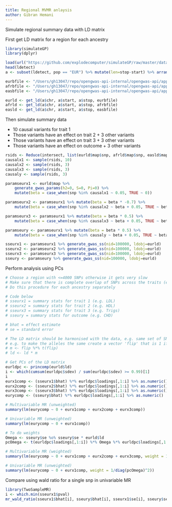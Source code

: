 ```yaml
---
title: Regional MVMR anlaysis
author: Gibran Hemani
---
```


Simulate regional summary data with LD matrix

First get LD matrix for a region for each ancestry

```r
library(simulateGP)
library(dplyr)

load(url("https://github.com/explodecomputer/simulateGP/raw/master/data/ldetect.rdata"))
head(ldetect)
a <- subset(ldetect, pop == "EUR") %>% mutate(len=stop-start) %>% arrange(len) %>% slice(100)

eurbfile <- "/Users/gh13047/repo/opengwas-api-internal/opengwas-api/app/ld_files/EUR"
afrbfile <- "/Users/gh13047/repo/opengwas-api-internal/opengwas-api/app/ld_files/AFR"
easbfile <- "/Users/gh13047/repo/opengwas-api-internal/opengwas-api/app/ld_files/EAS"

eurld <- get_ld(a$chr, a$start, a$stop, eurbfile)
afrld <- get_ld(a$chr, a$start, a$stop, afrbfile)
easld <- get_ld(a$chr, a$start, a$stop, easbfile)
```

Then simulate summary data

- 10 causal variants for trait 1
- Those variants have an effect on trait 2 + 3 other variants
- Those variants have an effect on trait 3 + 3 other variants
- Those variants have an effect on outcome + 3 other variants

```r
rsids <- Reduce(intersect, list(eurld$map$snp, afrld$map$snp, easld$map$snp))
causalx1 <- sample(rsids, 10)
causalx2 <- sample(rsids, 3)
causalx3 <- sample(rsids, 3)
causaly <- sample(rsids, 3)

paramseurx1 <- eurld$map %>%
    generate_gwas_params(h2=0, S=0, Pi=0) %>%
    mutate(beta = case_when(snp %in% causalx1 ~ 0.05, TRUE ~ 0))

paramseurx2 <- paramseurx1 %>% mutate(beta = beta * -0.7) %>% 
    mutate(beta = case_when(snp %in% causalx2 ~ beta + 0.05, TRUE ~ beta))

paramseurx3 <- paramseurx1 %>% mutate(beta = beta * 0.5) %>% 
    mutate(beta = case_when(snp %in% causalx3 ~ beta + 0.05, TRUE ~ beta))

paramseury <- paramseurx1 %>% mutate(beta = beta * 0.5) %>% 
    mutate(beta = case_when(snp %in% causaly ~ beta + 0.05, TRUE ~ beta))

sseurx1 <- paramseurx1 %>% generate_gwas_ss(nid=100000, ldobj=eurld)
sseurx2 <- paramseurx2 %>% generate_gwas_ss(nid=100000, ldobj=eurld)
sseurx3 <- paramseurx3 %>% generate_gwas_ss(nid=100000, ldobj=eurld)
sseury <- paramseury %>% generate_gwas_ss(nid=100000, ldobj=eurld)
```

Perform analysis using PCs

```r
# Choose a region with <=4000 SNPs otherwise it gets very slow
# Make sure that there is complete overlap of SNPs across the traits (e.g. remove SNPs that aren't present in all)
# Do this procedure for each ancestry separately

# Code below
# sseurx1 = summary stats for trait 1 (e.g. LDL)
# sseurx2 = summary stats for trait 2 (e.g. HDL)
# sseurx3 = summary stats for trait 3 (e.g. Trigs)
# sseury = summary stats for outcome (e.g. CHD)

# bhat = effect estimate
# se = standard error

# The LD matrix should be harmonised with the data, e.g. same set of SNPs, in the same order, and with the same alleles
# e.g. to make the alleles the same create a vector 'flip' that is 1 if the LD + allele is the same as the beta effect allele, and 0 if not, then
# m <- flip %*% t(flip)
# ld <- ld * m

# Get PCs of the LD matrix
eurldpc <- princomp(eurld$ld)
i <- which(cumsum(eurldpc$sdev) / sum(eurldpc$sdev) >= 0.99)[1]
i
eurx1comp <- (sseurx1$bhat) %*% eurldpc$loadings[,1:i] %>% as.numeric()
eurx2comp <- (sseurx2$bhat) %*% eurldpc$loadings[,1:i] %>% as.numeric()
eurx3comp <- (sseurx3$bhat) %*% eurldpc$loadings[,1:i] %>% as.numeric()
eurycomp <- (sseury$bhat) %*% eurldpc$loadings[,1:i] %>% as.numeric()

# Multivariable MR (unweighted)
summary(lm(eurycomp ~ 0 + eurx1comp + eurx2comp + eurx3comp))

# Univariable MR (unweighted)
summary(lm(eurycomp ~ 0 + eurx1comp))

# To do weights
Omega <- sseury$se %o% sseury$se * eurld$ld
pcOmega <- t(eurldpc$loadings[,1:i]) %*% Omega %*% eurldpc$loadings[,1:i]

# Multivariable MR (weighted)
summary(lm(eurycomp ~ 0 + eurx1comp + eurx2comp + eurx3comp, weight = 1/diag(pcOmega)^2))

# Univariable MR (unweighted)
summary(lm(eurycomp ~ 0 + eurx1comp, weight = 1/diag(pcOmega)^2))
```


Compare using wald ratio for a single snp in univariable MR

```r
library(TwoSampleMR)
i <- which.min(sseurx1$pval)
mr_wald_ratio(sseurx1$bhat[i], sseury$bhat[i], sseurx1$se[i], sseury$se[i]) %>% as_tibble %>% mutate(t=b/se)
```
